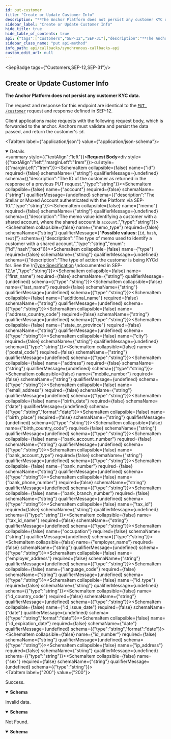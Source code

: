 ```yaml
---
id: put-customer
title: "Create or Update Customer Info"
description: "**The Anchor Platform does not persist any customer KYC data.**"
sidebar_label: "Create or Update Customer Info"
hide_title: true
hide_table_of_contents: true
api: {"tags":["Customers","SEP-12","SEP-31"],"description":"**The Anchor Platform does not persist any customer KYC data.**\n\nThe request and response for this endpoint are identical to the \n[`PUT /customer`](https://github.com/stellar/stellar-protocol/blob/master/ecosystem/sep-0012.md#customer-put) \nrequest and response defined in SEP-12.\n\nClient applications make requests with the following request body, which is forwarded to the anchor. Anchors \nmust validate and persist the data passed, and return the customer's `id`.\n","operationId":"putCustomer","requestBody":{"content":{"application/json":{"schema":{"type":"object","properties":{"id":{"description":"The ID of the customer as returned in the response of a previous PUT request.","type":"string"},"account":{"description":"The Stellar or Muxed Account authenticated with the Platform via SEP-10.","type":"string"},"memo":{"description":"The memo value identifying a customer with a shared account, where the shared account is `account`.","type":"string"},"memo_type":{"description":"The type of memo used to identify a customer with a shared account.","type":"string","enum":["id","hash","text"]},"type":{"description":"The type of action the customer is being KYCd for. See the \n[Type Specification](https://github.com/stellar/stellar-protocol/blob/master/ecosystem/sep-0012.md#type-specification) \ndocumented in SEP-12.\n","type":"string"},"first_name":{"type":"string"},"last_name":{"type":"string"},"additional_name":{"type":"string"},"address_country_code":{"type":"string"},"state_or_province":{"type":"string"},"city":{"type":"string"},"postal_code":{"type":"string"},"address":{"type":"string"},"mobile_number":{"type":"string"},"email_address":{"type":"string"},"birth_date":{"type":"string","format":"date"},"birth_place":{"type":"string"},"birth_country_code":{"type":"string"},"bank_account_number":{"type":"string"},"bank_account_type":{"type":"string"},"bank_number":{"type":"string"},"bank_phone_number":{"type":"string"},"bank_branch_number":{"type":"string"},"tax_id":{"type":"string"},"tax_id_name":{"type":"string"},"occupation":{"type":"string"},"employer_name":{"type":"string"},"employer_address":{"type":"string"},"language_code":{"type":"string"},"id_type":{"type":"string"},"id_country_code":{"type":"string"},"id_issue_date":{"type":"string","format":"date"},"id_expiration_date":{"type":"string","format":"date"},"id_number":{"type":"string"},"ip_address":{"type":"string"},"sex":{"type":"string"}},"title":"PutCustomerRequest"}}}},"responses":{"200":{"description":"Success.","content":{"application/json":{"schema":{"type":"object","properties":{"id":{"type":"string"}},"title":"PutCustomerResponse"}}}},"400":{"description":"Invalid data.","content":{"application/json":{"schema":{"type":"object","properties":{"error":{"type":"string"},"id":{"type":"string"}},"required":["error"],"title":"Error"}}}},"404":{"description":"Not Found.","content":{"application/json":{"schema":{"type":"object","properties":{"error":{"type":"string"},"id":{"type":"string"}},"required":["error"],"title":"Error"}}}}},"method":"put","path":"/customer","jsonRequestBodyExample":{"id":"string","account":"string","memo":"string","memo_type":"id","type":"string","first_name":"string","last_name":"string","additional_name":"string","address_country_code":"string","state_or_province":"string","city":"string","postal_code":"string","address":"string","mobile_number":"string","email_address":"string","birth_date":"2023-05-16","birth_place":"string","birth_country_code":"string","bank_account_number":"string","bank_account_type":"string","bank_number":"string","bank_phone_number":"string","bank_branch_number":"string","tax_id":"string","tax_id_name":"string","occupation":"string","employer_name":"string","employer_address":"string","language_code":"string","id_type":"string","id_country_code":"string","id_issue_date":"2023-05-16","id_expiration_date":"2023-05-16","id_number":"string","ip_address":"string","sex":"string"},"info":{"version":"2.0.0","description":"The Synchronous Callbacks API specification for the Stellar Anchor Platform project.\n\nThe Synchronous Callbacks API defines requests made by the Platform while it is processing a request from a client application. The \nanchor's responses to these requests affect the Platform responses to the client application.\n","title":"Synchronous Callbacks API"},"postman":{"name":"Create or Update Customer Info","description":{"content":"**The Anchor Platform does not persist any customer KYC data.**\n\nThe request and response for this endpoint are identical to the \n[`PUT /customer`](https://github.com/stellar/stellar-protocol/blob/master/ecosystem/sep-0012.md#customer-put) \nrequest and response defined in SEP-12.\n\nClient applications make requests with the following request body, which is forwarded to the anchor. Anchors \nmust validate and persist the data passed, and return the customer's `id`.\n","type":"text/plain"},"url":{"path":["customer"],"host":["{{baseUrl}}"],"query":[],"variable":[]},"header":[{"key":"Content-Type","value":"application/json"},{"key":"Accept","value":"application/json"}],"method":"PUT","body":{"mode":"raw","raw":"\"\"","options":{"raw":{"language":"json"}}}}}
sidebar_class_name: "put api-method"
info_path: api/callbacks/synchronous-callbacks-api
custom_edit_url: null
---
```



<SepBadge tags={"Customers,SEP-12,SEP-31"}/>


## Create or Update Customer Info



**The Anchor Platform does not persist any customer KYC data.**

The request and response for this endpoint are identical to the 
[`PUT /customer`](https://github.com/stellar/stellar-protocol/blob/master/ecosystem/sep-0012.md#customer-put) 
request and response defined in SEP-12.

Client applications make requests with the following request body, which is forwarded to the anchor. Anchors 
must validate and persist the data passed, and return the customer's `id`.


<MimeTabs><TabItem label={"application/json"} value={"application/json-schema"}><details style={{}} data-collapsed={false} open={true}><summary style={{"textAlign":"left"}}><strong>Request Body</strong></summary><div style={{"textAlign":"left","marginLeft":"1rem"}}></div><ul style={{"marginLeft":"1rem"}}><SchemaItem collapsible={false} name={"id"} required={false} schemaName={"string"} qualifierMessage={undefined} schema={{"description":"The ID of the customer as returned in the response of a previous PUT request.","type":"string"}}></SchemaItem><SchemaItem collapsible={false} name={"account"} required={false} schemaName={"string"} qualifierMessage={undefined} schema={{"description":"The Stellar or Muxed Account authenticated with the Platform via SEP-10.","type":"string"}}></SchemaItem><SchemaItem collapsible={false} name={"memo"} required={false} schemaName={"string"} qualifierMessage={undefined} schema={{"description":"The memo value identifying a customer with a shared account, where the shared account is `account`.","type":"string"}}></SchemaItem><SchemaItem collapsible={false} name={"memo_type"} required={false} schemaName={"string"} qualifierMessage={"**Possible values:** [`id`, `hash`, `text`]"} schema={{"description":"The type of memo used to identify a customer with a shared account.","type":"string","enum":["id","hash","text"]}}></SchemaItem><SchemaItem collapsible={false} name={"type"} required={false} schemaName={"string"} qualifierMessage={undefined} schema={{"description":"The type of action the customer is being KYCd for. See the \n[Type Specification](https://github.com/stellar/stellar-protocol/blob/master/ecosystem/sep-0012.md#type-specification) \ndocumented in SEP-12.\n","type":"string"}}></SchemaItem><SchemaItem collapsible={false} name={"first_name"} required={false} schemaName={"string"} qualifierMessage={undefined} schema={{"type":"string"}}></SchemaItem><SchemaItem collapsible={false} name={"last_name"} required={false} schemaName={"string"} qualifierMessage={undefined} schema={{"type":"string"}}></SchemaItem><SchemaItem collapsible={false} name={"additional_name"} required={false} schemaName={"string"} qualifierMessage={undefined} schema={{"type":"string"}}></SchemaItem><SchemaItem collapsible={false} name={"address_country_code"} required={false} schemaName={"string"} qualifierMessage={undefined} schema={{"type":"string"}}></SchemaItem><SchemaItem collapsible={false} name={"state_or_province"} required={false} schemaName={"string"} qualifierMessage={undefined} schema={{"type":"string"}}></SchemaItem><SchemaItem collapsible={false} name={"city"} required={false} schemaName={"string"} qualifierMessage={undefined} schema={{"type":"string"}}></SchemaItem><SchemaItem collapsible={false} name={"postal_code"} required={false} schemaName={"string"} qualifierMessage={undefined} schema={{"type":"string"}}></SchemaItem><SchemaItem collapsible={false} name={"address"} required={false} schemaName={"string"} qualifierMessage={undefined} schema={{"type":"string"}}></SchemaItem><SchemaItem collapsible={false} name={"mobile_number"} required={false} schemaName={"string"} qualifierMessage={undefined} schema={{"type":"string"}}></SchemaItem><SchemaItem collapsible={false} name={"email_address"} required={false} schemaName={"string"} qualifierMessage={undefined} schema={{"type":"string"}}></SchemaItem><SchemaItem collapsible={false} name={"birth_date"} required={false} schemaName={"date"} qualifierMessage={undefined} schema={{"type":"string","format":"date"}}></SchemaItem><SchemaItem collapsible={false} name={"birth_place"} required={false} schemaName={"string"} qualifierMessage={undefined} schema={{"type":"string"}}></SchemaItem><SchemaItem collapsible={false} name={"birth_country_code"} required={false} schemaName={"string"} qualifierMessage={undefined} schema={{"type":"string"}}></SchemaItem><SchemaItem collapsible={false} name={"bank_account_number"} required={false} schemaName={"string"} qualifierMessage={undefined} schema={{"type":"string"}}></SchemaItem><SchemaItem collapsible={false} name={"bank_account_type"} required={false} schemaName={"string"} qualifierMessage={undefined} schema={{"type":"string"}}></SchemaItem><SchemaItem collapsible={false} name={"bank_number"} required={false} schemaName={"string"} qualifierMessage={undefined} schema={{"type":"string"}}></SchemaItem><SchemaItem collapsible={false} name={"bank_phone_number"} required={false} schemaName={"string"} qualifierMessage={undefined} schema={{"type":"string"}}></SchemaItem><SchemaItem collapsible={false} name={"bank_branch_number"} required={false} schemaName={"string"} qualifierMessage={undefined} schema={{"type":"string"}}></SchemaItem><SchemaItem collapsible={false} name={"tax_id"} required={false} schemaName={"string"} qualifierMessage={undefined} schema={{"type":"string"}}></SchemaItem><SchemaItem collapsible={false} name={"tax_id_name"} required={false} schemaName={"string"} qualifierMessage={undefined} schema={{"type":"string"}}></SchemaItem><SchemaItem collapsible={false} name={"occupation"} required={false} schemaName={"string"} qualifierMessage={undefined} schema={{"type":"string"}}></SchemaItem><SchemaItem collapsible={false} name={"employer_name"} required={false} schemaName={"string"} qualifierMessage={undefined} schema={{"type":"string"}}></SchemaItem><SchemaItem collapsible={false} name={"employer_address"} required={false} schemaName={"string"} qualifierMessage={undefined} schema={{"type":"string"}}></SchemaItem><SchemaItem collapsible={false} name={"language_code"} required={false} schemaName={"string"} qualifierMessage={undefined} schema={{"type":"string"}}></SchemaItem><SchemaItem collapsible={false} name={"id_type"} required={false} schemaName={"string"} qualifierMessage={undefined} schema={{"type":"string"}}></SchemaItem><SchemaItem collapsible={false} name={"id_country_code"} required={false} schemaName={"string"} qualifierMessage={undefined} schema={{"type":"string"}}></SchemaItem><SchemaItem collapsible={false} name={"id_issue_date"} required={false} schemaName={"date"} qualifierMessage={undefined} schema={{"type":"string","format":"date"}}></SchemaItem><SchemaItem collapsible={false} name={"id_expiration_date"} required={false} schemaName={"date"} qualifierMessage={undefined} schema={{"type":"string","format":"date"}}></SchemaItem><SchemaItem collapsible={false} name={"id_number"} required={false} schemaName={"string"} qualifierMessage={undefined} schema={{"type":"string"}}></SchemaItem><SchemaItem collapsible={false} name={"ip_address"} required={false} schemaName={"string"} qualifierMessage={undefined} schema={{"type":"string"}}></SchemaItem><SchemaItem collapsible={false} name={"sex"} required={false} schemaName={"string"} qualifierMessage={undefined} schema={{"type":"string"}}></SchemaItem></ul></details></TabItem></MimeTabs><div><ApiTabs><TabItem label={"200"} value={"200"}><div>

Success.

</div><div><MimeTabs schemaType={"response"}><TabItem label={"application/json"} value={"application/json"}><SchemaTabs><TabItem label={"Schema"} value={"Schema"}><details style={{}} data-collapsed={false} open={true}><summary style={{"textAlign":"left"}}><strong>Schema</strong></summary><div style={{"textAlign":"left","marginLeft":"1rem"}}></div><ul style={{"marginLeft":"1rem"}}><SchemaItem collapsible={false} name={"id"} required={false} schemaName={"string"} qualifierMessage={undefined} schema={{"type":"string"}}></SchemaItem></ul></details></TabItem><TabItem label={"Example (from schema)"} value={"Example (from schema)"}><ResponseSamples responseExample={"{\n  \"id\": \"string\"\n}"} language={"json"}></ResponseSamples></TabItem></SchemaTabs></TabItem></MimeTabs></div></TabItem><TabItem label={"400"} value={"400"}><div>

Invalid data.

</div><div><MimeTabs schemaType={"response"}><TabItem label={"application/json"} value={"application/json"}><SchemaTabs><TabItem label={"Schema"} value={"Schema"}><details style={{}} data-collapsed={false} open={true}><summary style={{"textAlign":"left"}}><strong>Schema</strong></summary><div style={{"textAlign":"left","marginLeft":"1rem"}}></div><ul style={{"marginLeft":"1rem"}}><SchemaItem collapsible={false} name={"error"} required={true} schemaName={"string"} qualifierMessage={undefined} schema={{"type":"string"}}></SchemaItem><SchemaItem collapsible={false} name={"id"} required={false} schemaName={"string"} qualifierMessage={undefined} schema={{"type":"string"}}></SchemaItem></ul></details></TabItem><TabItem label={"Example (from schema)"} value={"Example (from schema)"}><ResponseSamples responseExample={"{\n  \"error\": \"string\",\n  \"id\": \"string\"\n}"} language={"json"}></ResponseSamples></TabItem></SchemaTabs></TabItem></MimeTabs></div></TabItem><TabItem label={"404"} value={"404"}><div>

Not Found.

</div><div><MimeTabs schemaType={"response"}><TabItem label={"application/json"} value={"application/json"}><SchemaTabs><TabItem label={"Schema"} value={"Schema"}><details style={{}} data-collapsed={false} open={true}><summary style={{"textAlign":"left"}}><strong>Schema</strong></summary><div style={{"textAlign":"left","marginLeft":"1rem"}}></div><ul style={{"marginLeft":"1rem"}}><SchemaItem collapsible={false} name={"error"} required={true} schemaName={"string"} qualifierMessage={undefined} schema={{"type":"string"}}></SchemaItem><SchemaItem collapsible={false} name={"id"} required={false} schemaName={"string"} qualifierMessage={undefined} schema={{"type":"string"}}></SchemaItem></ul></details></TabItem><TabItem label={"Example (from schema)"} value={"Example (from schema)"}><ResponseSamples responseExample={"{\n  \"error\": \"string\",\n  \"id\": \"string\"\n}"} language={"json"}></ResponseSamples></TabItem></SchemaTabs></TabItem></MimeTabs></div></TabItem></ApiTabs></div>
